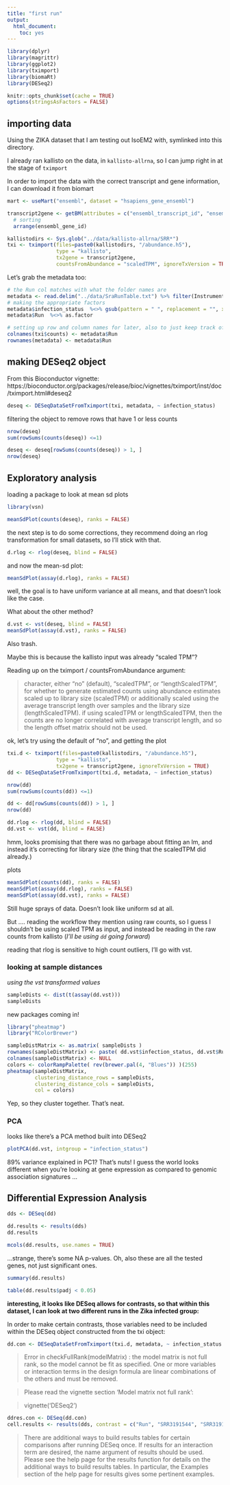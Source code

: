 ```yaml
---
title: "first run"
output: 
  html_document: 
    toc: yes
---
```


```r
library(dplyr)
library(magrittr)
library(ggplot2)
library(tximport)
library(biomaRt)
library(DESeq2)

knitr::opts_chunk$set(cache = TRUE)
options(stringsAsFactors = FALSE)
```


## importing data

Using the ZIKA dataset that I am testing out IsoEM2 with, symlinked into this directory.

I already ran kallisto on the data, in `kallisto-allrna`, so I can jump right in at the stage of `tximport`

In order to import the data with the correct transcript and gene information, I can download it from biomart


```r
mart <- useMart("ensembl", dataset = "hsapiens_gene_ensembl")

transcript2gene <- getBM(attributes = c("ensembl_transcript_id", "ensembl_gene_id"), mart = mart) %>% 
  # sorting
  arrange(ensembl_gene_id)
```

```r
kallistodirs <- Sys.glob("../data/kallisto-allrna/SRR*")
txi <- tximport(files=paste0(kallistodirs, "/abundance.h5"),
                type = "kallisto",
                tx2gene = transcript2gene,
                countsFromAbundance = "scaledTPM", ignoreTxVersion = TRUE)
```

Let's grab the metadata too:
```r
# the Run col matches with what the folder names are
metadata <- read.delim("../data/SraRunTable.txt") %>% filter(Instrument == "Illumina MiSeq")
# making the appropriate factors
metadata$infection_status  %<>% gsub(pattern = " ", replacement = "", x = .) %>%  as.factor()
metadata$Run  %<>% as.factor
```

```r
# setting up row and column names for later, also to just keep track of things in the txi object
colnames(txi$counts) <- metadata$Run
rownames(metadata) <- metadata$Run
```


## making DESeq2 object

From this Bioconductor vignette: https://bioconductor.org/packages/release/bioc/vignettes/tximport/inst/doc/tximport.html#deseq2

```r
deseq <- DESeqDataSetFromTximport(txi, metadata, ~ infection_status)
```

filtering the object to remove rows that have 1 or less counts

```r
nrow(deseq)
sum(rowSums(counts(deseq)) <=1)

deseq <- deseq[rowSums(counts(deseq)) > 1, ]
nrow(deseq)
```



## Exploratory analysis

loading a package to look at mean sd plots

```r
library(vsn)
```


```r
meanSdPlot(counts(deseq), ranks = FALSE)
```

the next step is to do some corrections, they recommend doing an rlog transformation for small datasets, so I'll stick with that.

```r
d.rlog <- rlog(deseq, blind = FALSE)
```

and now the mean-sd plot:
```r
meanSdPlot(assay(d.rlog), ranks = FALSE)
```

well, the goal is to have uniform variance at all means, and that doesn't look like the case.

What about the other method?

```r
d.vst <- vst(deseq, blind = FALSE) 
meanSdPlot(assay(d.vst), ranks = FALSE)
```

Also trash.

Maybe this is because the kallisto input was already "scaled TPM"?

Reading up on the tximport / countsFromAbundance argument:

> character, either "no" (default), "scaledTPM", or "lengthScaledTPM", for whether to generate estimated counts using abundance estimates scaled up to library size (scaledTPM) or additionally scaled using the average transcript length over samples and the library size (lengthScaledTPM). if using scaledTPM or lengthScaledTPM, then the counts are no longer correlated with average transcript length, and so the length offset matrix should not be used.

ok, let's try using the default of "no", and getting the plot

```r
txi.d <- tximport(files=paste0(kallistodirs, "/abundance.h5"),
                type = "kallisto",
                tx2gene = transcript2gene, ignoreTxVersion = TRUE)
dd <- DESeqDataSetFromTximport(txi.d, metadata, ~ infection_status)

nrow(dd)
sum(rowSums(counts(dd)) <=1)

dd <- dd[rowSums(counts(dd)) > 1, ]
nrow(dd)
```

```r
dd.rlog <- rlog(dd, blind = FALSE)
dd.vst <- vst(dd, blind = FALSE) 
```

hmm, looks promising that there was no garbage about fitting an lm, and instead it's correcting for library size (the thing that the scaledTPM did already.)



plots
```r
meanSdPlot(counts(dd), ranks = FALSE)
meanSdPlot(assay(dd.rlog), ranks = FALSE)
meanSdPlot(assay(dd.vst), ranks = FALSE)
```

Still huge sprays of data. Doesn't look like uniform sd at all. 

But .... reading the workflow they mention using raw counts, so I guess I shouldn't be using scaled TPM as input, and instead be reading in the raw counts from kallisto (*I'll be using `dd` going forward*)


reading that rlog is sensitive to high count outliers, I'll go with vst. 

### looking at sample distances

*using the vst transformed values*

```r
sampleDists <- dist(t(assay(dd.vst)))
sampleDists
```

new packages coming in!
```r
library("pheatmap")
library("RColorBrewer")
```


```r
sampleDistMatrix <- as.matrix( sampleDists )
rownames(sampleDistMatrix) <- paste( dd.vst$infection_status, dd.vst$Run, sep = " - " )
colnames(sampleDistMatrix) <- NULL
colors <- colorRampPalette( rev(brewer.pal(4, "Blues")) )(255)
pheatmap(sampleDistMatrix,
         clustering_distance_rows = sampleDists,
         clustering_distance_cols = sampleDists,
         col = colors)
```

Yep, so they cluster together. That's neat.

### PCA

looks like there's a PCA method built into DESeq2

```r
plotPCA(dd.vst, intgroup = "infection_status")
```

89% variance explained in PC1? That's nuts! I guess the world looks different when you're looking at gene expression as compared to genomic association signatures ... 

## Differential Expression Analysis

```r
dds <- DESeq(dd)
```

```r
dd.results <- results(dds)
dd.results
```

```r
mcols(dd.results, use.names = TRUE)
```

...strange, there's some NA p-values. Oh, also these are all the tested genes, not just significant ones.

```r
summary(dd.results)

table(dd.results$padj < 0.05)
```




**interesting, it looks like DESeq allows for contrasts, so that within this dataset, I can look at two different runs in the Zika infected group:**

In order to make certain contrasts, those variables need to be included within the DESeq object constructed from the txi object:

```r
dd.con <- DESeqDataSetFromTximport(txi.d, metadata, ~ infection_status + Run)
```

> Error in checkFullRank(modelMatrix) : 
  the model matrix is not full rank, so the model cannot be fit as specified.
  One or more variables or interaction terms in the design formula are linear
  combinations of the others and must be removed.

> Please read the vignette section 'Model matrix not full rank':

>  vignette('DESeq2')

```r
ddres.con <- DESeq(dd.con)
cell.results <- results(dds, contrast = c("Run", "SRR3191544", "SRR3191545"))
```

> There are additional ways to build results tables for certain comparisons after running DESeq once. If results for an interaction term are desired, the name argument of results should be used. Please see the help page for the results function for details on the additional ways to build results tables. In particular, the Examples section of the help page for results gives some pertinent examples.